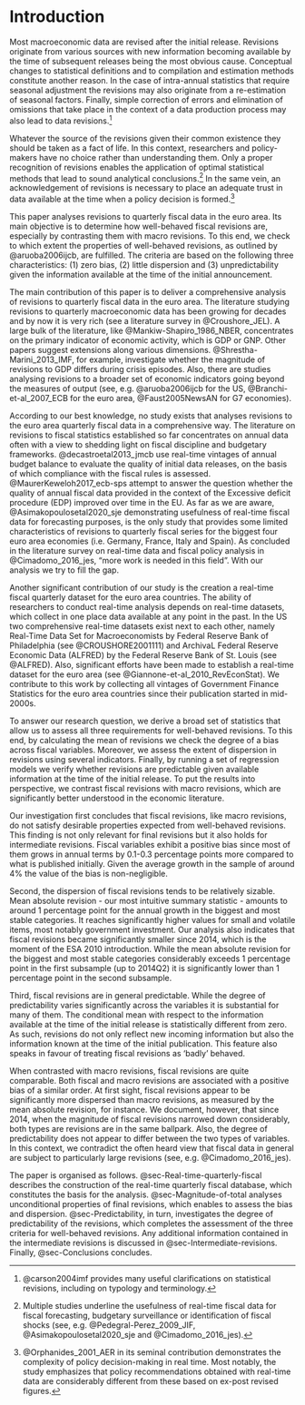 # Introduction


<!-- 1. Motivation -->

Most macroeconomic data are revised after the initial release. Revisions originate from various sources with new information becoming available by the time of subsequent releases being the most obvious cause. Conceptual changes to statistical definitions and to compilation and estimation methods constitute another reason. In the case of intra-annual statistics that require seasonal adjustment the revisions may also originate from a re-estimation of seasonal factors. Finally, simple correction of errors and elimination of omissions that take place in the context of a data production process may also lead to data revisions.[^1-introduction-1]

[^1-introduction-1]: @carson2004imf provides many useful clarifications on statistical revisions, including on typology and terminology.

Whatever the source of the revisions given their common existence they should be taken as a fact of life. In this context, researchers and policy-makers have no choice rather than understanding them. Only a proper recognition of revisions enables the application of optimal statistical methods that lead to sound analytical conclusions.[^1-introduction-2] In the same vein, an acknowledgement of revisions is necessary to place an adequate trust in data available at the time when a policy decision is formed.[^1-introduction-3]

[^1-introduction-2]: Multiple studies underline the usefulness of real-time fiscal data for fiscal forecasting, budgetary surveillance or identification of fiscal shocks (see, e.g. @Pedegral-Perez_2009_JIF, @Asimakopoulosetal2020_sje and @Cimadomo_2016_jes).

[^1-introduction-3]: @Orphanides_2001_AER in its seminal contribution demonstrates the complexity of policy decision-making in real time. Most notably, the study emphasizes that policy recommendations obtained with real-time data are considerably different from these based on ex-post revised figures.

<!-- 2. Reaserch question -->

This paper analyses revisions to quarterly fiscal data in the euro area. Its main objective is to determine how well-behaved fiscal revisions are, especially by contrasting them with macro revisions. To this end, we check to which extent the properties of well-behaved revisions, as outlined by @aruoba2006ijcb, are fulfilled. The criteria are based on the following three characteristics: (1) zero bias, (2) little dispersion and (3) unpredictability given the information available at the time of the initial announcement.

<!-- 3. Contributions -->

<!-- 3b. Contributions/ study on the fiscal revisions -->

The main contribution of this paper is to deliver a comprehensive analysis of revisions to quarterly fiscal data in the euro area. The literature studying revisions to quarterly macroeconomic data has been growing for decades and by now it is very rich (see a literature survey in @Croushore_JEL). A large bulk of the literature, like @Mankiw-Shapiro_1986_NBER, concentrates on the primary indicator of economic activity, which is GDP or GNP. Other papers suggest extensions along various dimensions. @Shrestha-Marini_2013_IMF, for example, investigate whether the magnitude of revisions to GDP differs during crisis episodes. Also, there are studies analysing revisions to a broader set of economic indicators going beyond the measures of output (see, e.g. @aruoba2006ijcb for the US, @Branchi-et-al_2007_ECB for the euro area, @Faust2005NewsAN for G7 economies).

According to our best knowledge, no study exists that analyses revisions to the euro area quarterly fiscal data in a comprehensive way. The literature on revisions to fiscal statistics established so far concentrates on annual data often with a view to shedding light on fiscal discipline and budgetary frameworks. @decastroetal2013_jmcb use real-time vintages of annual budget balance to evaluate the quality of initial data releases, on the basis of which compliance with the fiscal rules is assessed. @MaurerKeweloh2017_ecb-sps attempt to answer the question whether the quality of annual fiscal data provided in the context of the Excessive deficit procedure (EDP) improved over time in the EU. As far as we are aware, @Asimakopoulosetal2020_sje demonstrating usefulness of real-time fiscal data for forecasting purposes, is the only study that provides some limited characteristics of revisions to quarterly fiscal series for the biggest four euro area economies (i.e. Germany, France, Italy and Spain). As concluded in the literature survey on real-time data and fiscal policy analysis in @Cimadomo_2016_jes, "more work is needed in this field". With our analysis we try to fill the gap.

<!-- 3b. Contributions/ creation of another real-time datasest -->

Another significant contribution of our study is the creation a real-time fiscal quarterly dataset for the euro area countries. The ability of researchers to conduct real-time analysis depends on real-time datasets, which collect in one place data available at any point in the past. In the US two comprehensive real-time datasets exist next to each other, namely Real-Time Data Set for Macroeconomists by Federal Reserve Bank of Philadelphia (see @CROUSHORE2001111) and ArchivaL Federal Reserve Economic Data (ALFRED) by the Federal Reserve Bank of St. Louis (see @ALFRED). Also, significant efforts have been made to establish a real-time dataset for the euro area (see @Giannone-et-al_2010_RevEconStat). We contribute to this work by collecting all vintages of Government Finance Statistics for the euro area countries since their publication started in mid-2000s.

<!-- Reference to Stierholz has no date but this is fine; the lack of date is abbreviated by n.d. both in the bibliography and as a reference. -->

<!-- 4. Methods -->

To answer our research question, we derive a broad set of statistics that allow us to assess all three requirements for well-behaved revisions. To this end, by calculating the mean of revisions we check the degree of a bias across fiscal variables. Moreover, we assess the extent of dispersion in revisions using several indicators. Finally, by running a set of regression models we verify whether revisions are predictable given available information at the time of the initial release. To put the results into perspective, we contrast fiscal revisions with macro revisions, which are significantly better understood in the economic literature.

<!-- 5. Results -->

Our investigation first concludes that fiscal revisions, like macro revisions, do not satisfy desirable properties expected from well-behaved revisions. This finding is not only relevant for final revisions but it also holds for intermediate revisions. Fiscal variables exhibit a positive bias since most of them grows in annual terms by 0.1-0.3 percentage points more compared to what is published initially. Given the average growth in the sample of around 4% the value of the bias is non-negligible.

Second, the dispersion of fiscal revisions tends to be relatively sizable. Mean absolute revision - our most intuitive summary statistic - amounts to around 1 percentage point for the annual growth in the biggest and most stable categories. It reaches significantly higher values for small and volatile items, most notably government investment. Our analysis also indicates that fiscal revisions became significantly smaller since 2014, which is the moment of the ESA 2010 introduction. While the mean absolute revision for the biggest and most stable categories considerably exceeds 1 percentage point in the first subsample (up to 2014Q2) it is significantly lower than 1 percentage point in the second subsample.

Third, fiscal revisions are in general predictable. While the degree of predictability varies significantly across the variables it is substantial for many of them. The conditional mean with respect to the information available at the time of the initial release is statistically different from zero. As such, revisions do not only reflect new incoming information but also the information known at the time of the initial publication. This feature also speaks in favour of treating fiscal revisions as 'badly' behaved.

When contrasted with macro revisions, fiscal revisions are quite comparable. Both fiscal and macro revisions are associated with a positive bias of a similar order. At first sight, fiscal revisions appear to be significantly more dispersed than macro revisions, as measured by the mean absolute revision, for instance. We document, however, that since 2014, when the magnitude of fiscal revisions narrowed down considerably, both types are revisions are in the same ballpark. Also, the degree of predictability does not appear to differ between the two types of variables. In this context, we contradict the often heard view that fiscal data in general are subject to particularly large revisions (see, e.g. @Cimadomo_2016_jes).

<!-- 6. Road map -->

The paper is organised as follows. @sec-Real-time-quarterly-fiscal describes the construction of the real-time quarterly fiscal database, which constitutes the basis for the analysis. @sec-Magnitude-of-total analyses unconditional properties of final revisions, which enables to assess the bias and dispersion. @sec-Predictability, in turn, investigates the degree of predictability of the revisions, which completes the assessment of the three criteria for well-behaved revisions. Any additional information contained in the intermediate revisions is discussed in @sec-Intermediate-revisions. Finally, @sec-Conclusions concludes.
